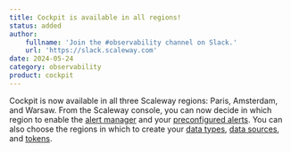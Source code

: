 ```yaml
---
title: Cockpit is available in all regions!
status: added
author:
    fullname: 'Join the #observability channel on Slack.'
    url: 'https://slack.scaleway.com'
date: 2024-05-24
category: observability
product: cockpit
---
```


Cockpit is now available in all three Scaleway regions: Paris, Amsterdam, and Warsaw. From the Scaleway console, you can now decide in which region to enable the [alert manager](/observability/cockpit/concepts/#alert-manager) and your [preconfigured alerts](/observability/cockpit/concepts/#preconfigured-alerts). You can also choose the regions in which to create your [data types](/observability/cockpit/concepts/#data-types), [data sources](/observability/cockpit/concepts/#data-sources), and [tokens](/observability/cockpit/concepts/#tokens).

